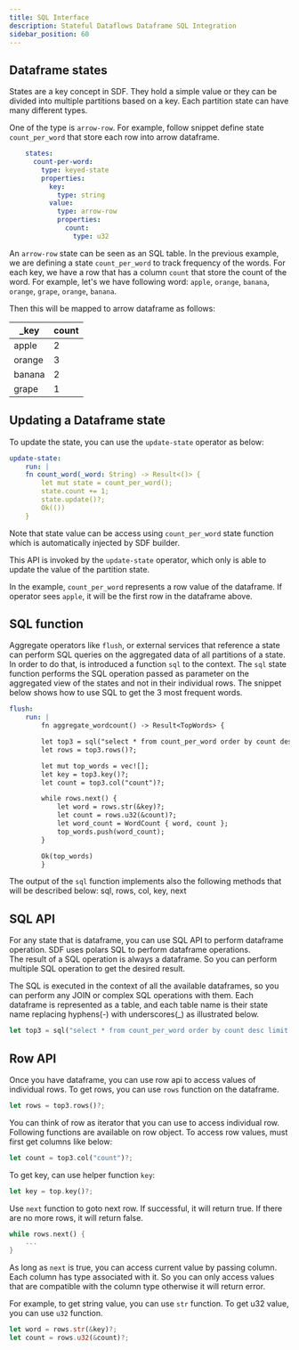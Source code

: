 ```yaml
---
title: SQL Interface
description: Stateful Dataflows Dataframe SQL Integration
sidebar_position: 60
---
```


## Dataframe states

States are a key concept in SDF. They hold a simple value or they can be divided into multiple partitions based on a key.  Each partition state can have many different types.  

One of the type is `arrow-row`.  For example, follow snippet define state `count_per_word` that store each row into arrow dataframe.

```yaml
    states:
      count-per-word:
        type: keyed-state
        properties:
          key:
            type: string
          value:
            type: arrow-row
            properties:
              count: 
                type: u32
```

An `arrow-row` state can be seen as an SQL table. In  the previous example, we are defining a state `count_per_word` to track frequency of the words.  For each key, we have a row that has a column `count` that store the count of the word.
For example, let's we have following word: `apple`, `orange`, `banana`, `orange`, `grape`, `orange`, `banana`.  

Then this will be mapped to arrow dataframe as follows:

| _key | count |
| --- | --- |
| apple | 2 |
| orange | 3 |
| banana | 2 |
| grape | 1 |

## Updating a Dataframe state

To update the state, you can use the `update-state` operator as below:

```yaml 
update-state:
    run: |
    fn count_word(_word: String) -> Result<()> {
        let mut state = count_per_word();
        state.count += 1;
        state.update()?;
        Ok(())
    }
```

Note that state value can be access using `count_per_word` state function which is automatically injected by SDF builder.

This API is invoked by the `update-state` operator, which only is able to update the value of the partition state.

In the example, `count_per_word` represents a row value of the dataframe.  If operator sees  `apple`, it will be the first row in the dataframe above.

## SQL function

Aggregate operators like `flush`, or external services that reference a state can perform SQL queries on the aggregated data of all partitions of a state. In order to do that, is introduced a function `sql` to the context.  The `sql` state function performs the SQL operation passed as parameter on the aggregated view of the states and not in their individual rows. The snippet below shows how to use SQL to get the 3 most frequent words.

```yaml
flush:
    run: |
        fn aggregate_wordcount() -> Result<TopWords> {

        let top3 = sql("select * from count_per_word order by count desc limit 3")?;
        let rows = top3.rows()?;

        let mut top_words = vec![];
        let key = top3.key()?;
        let count = top3.col("count")?;

        while rows.next() {
            let word = rows.str(&key)?;
            let count = rows.u32(&count)?;
            let word_count = WordCount { word, count };
            top_words.push(word_count);
        }

        Ok(top_words)
        }
```

The output of the `sql` function implements also the following methods that will be described below: sql, rows, col, key, next

## SQL API

For any state that is dataframe, you can use SQL API to perform dataframe operation.  SDF uses polars SQL to perform dataframe operations.  
The result of a SQL operation is always a dataframe.  So you can perform multiple SQL operation to get the desired result.

The SQL is executed in the context of all the available dataframes, so you can perform any JOIN or complex SQL operations with them. Each dataframe is represented as a table, and each table name is their state name replacing hyphens(-) with underscores(_) as illustrated below.

```rust
let top3 = sql("select * from count_per_word order by count desc limit 3")?;
```

## Row API

Once you have dataframe, you can use row api to access values of individual rows.  To get rows, you can use `rows` function on the dataframe.

```rust
let rows = top3.rows()?;
```

You can think of row as iterator that you can use to access individual row.  Following functions are available on row object.
To access row values, must first get columns like below:

```rust
let count = top3.col("count")?;
```

To get key, can use helper function `key`:

```rust
let key = top.key()?;
```

Use `next` function to goto next row.  If successful, it will return true.  If there are no more rows, it will return false.

```rust
while rows.next() {
    ...
}
```

As long as `next` is true, you can access current value by passing column.  Each column has type associated with it.  So you can only access values that are compatible with the column type otherwise it will return error.

For example, to get string value, you can use `str` function. To get u32 value, you can use `u32` function.

```rust
let word = rows.str(&key)?;
let count = rows.u32(&count)?;
```

